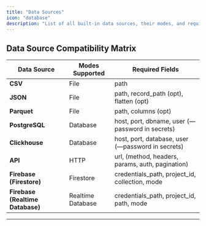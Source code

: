 ```yaml
---
title: "Data Sources"
icon: "database"
description: "List of all built‑in data sources, their modes, and required configuration fields."
---
```


## Data Source Compatibility Matrix

| Data Source                      | Modes Supported        | Required Fields                                 |
|----------------------------------|------------------------|-------------------------------------------------|
| **CSV**                          | File                   | path                                            |
| **JSON**                         | File                   | path, record_path (opt), flatten (opt)          |
| **Parquet**                      | File                   | path, columns (opt)                             |
| **PostgreSQL**                   | Database               | host, port, dbname, user (—password in secrets) |
| **Clickhouse**                   | Database               | host, port, database, user (—password in secrets) |
| **API**                          | HTTP                   | url, (method, headers, params, auth, pagination) |
| **Firebase (Firestore)**         | Firestore              | credentials_path, project_id, collection, mode  |
| **Firebase (Realtime Database)** | Realtime Database      | credentials_path, project_id, path, mode        |

---